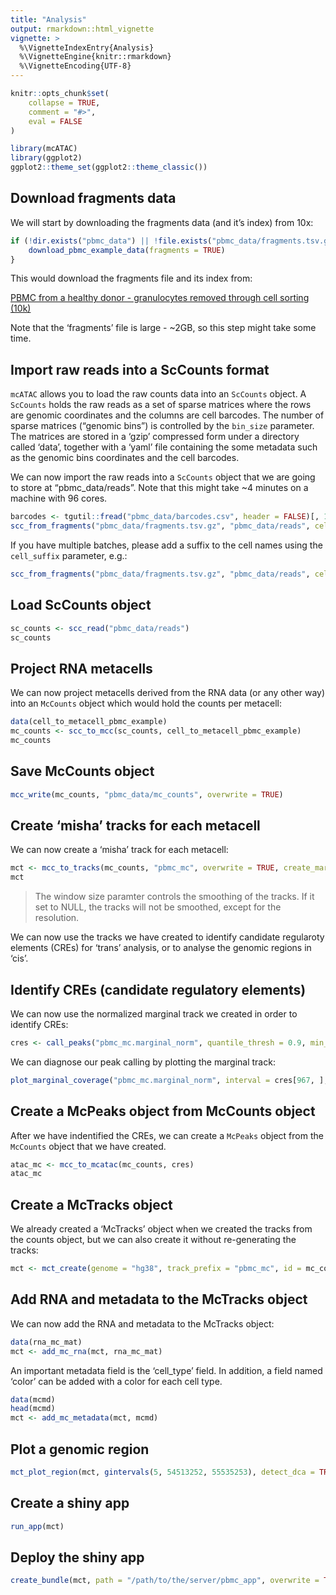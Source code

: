 ```yaml
---
title: "Analysis"
output: rmarkdown::html_vignette
vignette: >
  %\VignetteIndexEntry{Analysis}
  %\VignetteEngine{knitr::rmarkdown}
  %\VignetteEncoding{UTF-8}
---
```


```r
knitr::opts_chunk$set(
    collapse = TRUE,
    comment = "#>",
    eval = FALSE
)
```

```r
library(mcATAC)
library(ggplot2)
ggplot2::theme_set(ggplot2::theme_classic())
```

## Download fragments data

We will start by downloading the fragments data (and it's index) from 10x:

```r
if (!dir.exists("pbmc_data") || !file.exists("pbmc_data/fragments.tsv.gz") || !file.exists("pbmc_data/fragments.tsv.gz.tbi")) {
    download_pbmc_example_data(fragments = TRUE)
}
```

This would download the fragments file and its index from:

[PBMC from a healthy donor - granulocytes removed through cell sorting (10k)](https://support.10xgenomics.com/single-cell-multiome-atac-gex/datasets/1.0.0/pbmc_granulocyte_sorted_10k?)

Note that the 'fragments' file is large - ~2GB, so this step might take some time. 

## Import raw reads into a ScCounts format

`mcATAC` allows you to load the raw counts data into an `ScCounts` object. A `ScCounts` holds the raw reads as a set of sparse matrices where the rows are genomic coordinates and the columns are cell barcodes. The number of sparse matrices ("genomic bins") is controlled by the `bin_size` parameter. The matrices are stored in a 'gzip' compressed form under a directory called 'data', together with a 'yaml' file containing the some metadata such as the genomic bins coordinates and the cell barcodes.

We can now import the raw reads into a `ScCounts` object that we are going to store at "pbmc_data/reads". Note that this might take ~4 minutes on a machine with 96 cores. 

```r
barcodes <- tgutil::fread("pbmc_data/barcodes.csv", header = FALSE)[, 1]
scc_from_fragments("pbmc_data/fragments.tsv.gz", "pbmc_data/reads", cell_names = barcodes, genome = "hg38", overwrite = TRUE)
```

If you have multiple batches, please add a suffix to the cell names using the `cell_suffix` parameter, e.g.:

```r
scc_from_fragments("pbmc_data/fragments.tsv.gz", "pbmc_data/reads", cell_names = barcodes, cell_suffix = "batch1", genome = "hg38", overwrite = TRUE)
```

## Load ScCounts object

```r
sc_counts <- scc_read("pbmc_data/reads")
sc_counts
```

## Project RNA metacells

We can now project metacells derived from the RNA data (or any other way) into an `McCounts` object which would hold the counts per metacell: 

```r
data(cell_to_metacell_pbmc_example)
mc_counts <- scc_to_mcc(sc_counts, cell_to_metacell_pbmc_example)
mc_counts
```

## Save McCounts object

```r
mcc_write(mc_counts, "pbmc_data/mc_counts", overwrite = TRUE)
```

## Create 'misha' tracks for each metacell 

We can now create a 'misha' track for each metacell:

```r
mct <- mcc_to_tracks(mc_counts, "pbmc_mc", overwrite = TRUE, create_marginal_track = TRUE, window_size = NULL, resolution = 20)
mct
```

> The window size paramter controls the smoothing of the tracks. If it set to NULL, the tracks will not be smoothed, except for the resolution.

We can now use the tracks we have created to identify candidate regularoty elements (CREs) for 'trans' analysis, or to analyse the genomic regions in 'cis'. 

## Identify CREs (candidate regulatory elements)

We can now use the normalized marginal track we created in order to identify CREs: 

```r
cres <- call_peaks("pbmc_mc.marginal_norm", quantile_thresh = 0.9, min_umis = 8, target_size = 500, genome = "hg38")
```

We can diagnose our peak calling by plotting the marginal track: 

```r
plot_marginal_coverage("pbmc_mc.marginal_norm", interval = cres[967, ], window_size = 500, peaks = cres, expand = 1e4, show_thresh = TRUE, quantile_thresh = 0.9, min_umis = 8, genome = "hg38", log_scale = FALSE)
```

## Create a McPeaks object from McCounts object 

After we have indentified the CREs, we can create a `McPeaks` object from the `McCounts` object that we have created.

```r
atac_mc <- mcc_to_mcatac(mc_counts, cres)
atac_mc
```

## Create a McTracks object

We already created a 'McTracks' object when we created the tracks from the counts object, but we can also create it without re-generating the tracks:

```r
mct <- mct_create(genome = "hg38", track_prefix = "pbmc_mc", id = mc_counts@id, description = mc_counts@description)
```

## Add RNA and metadata to the McTracks object

We can now add the RNA and metadata to the McTracks object:

```r
data(rna_mc_mat)
mct <- add_mc_rna(mct, rna_mc_mat)
```

An important metadata field is the 'cell_type' field. In addition, a field named 'color' can be added with a color for each cell type. 

```r
data(mcmd)
head(mcmd)
mct <- add_mc_metadata(mct, mcmd)
```

## Plot a genomic region 

```r
mct_plot_region(mct, gintervals(5, 54513252, 55535253), detect_dca = TRUE, gene_annot = TRUE)
```

## Create a shiny app 

```r
run_app(mct)
```

## Deploy the shiny app 

```r
create_bundle(mct, path = "/path/to/the/server/pbmc_app", overwrite = TRUE, restart = TRUE)
```
